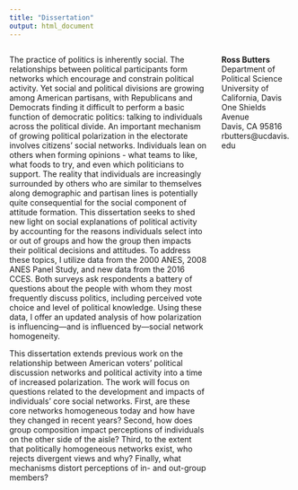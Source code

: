 ```yaml
---
title: "Dissertation"
output: html_document
---
```



<style>
  .column-left{
    float: left;
    width: 70%;
    text-align: left;
  }
  
  .column-right{
    float: right;
    width: 25%;
    text-align: left;
  }
</style>


<div class="column-left">

The practice of politics is  inherently social. The relationships between political participants form networks which encourage and constrain political activity. Yet social and political divisions are growing among American partisans, with Republicans and Democrats finding it difficult to perform a basic function of democratic politics: talking to individuals across the political divide. An important mechanism of growing political polarization in the electorate involves citizens' social networks. Individuals lean on others when forming opinions - what teams to like, what foods to try, and even which politicians to support. The reality that individuals are increasingly surrounded by others who are similar to themselves along demographic and partisan lines is potentially quite consequential for the social component of attitude formation. This dissertation seeks to shed new light on social explanations of political activity by accounting for the reasons individuals select into or out of groups and how the group then impacts their political decisions and attitudes. To address these topics, I utilize data from the 2000 ANES, 2008 ANES Panel Study, and new data from the 2016 CCES. Both surveys ask respondents a battery of questions about the people with whom they most frequently discuss politics, including perceived vote choice and level of political knowledge. Using these data, I offer an updated analysis of how polarization is influencing---and is influenced by---social network homogeneity.
	
This dissertation extends previous work on the relationship between American voters' political discussion networks and political activity into a time of increased polarization. The work will focus on questions related to the development and impacts of individuals' core social networks. First, are these core networks homogeneous today and how have they changed in recent years? Second, how does group composition impact perceptions of individuals on the other side of the aisle? Third, to the extent that politically homogeneous networks exist, who rejects divergent views and why? Finally, what mechanisms distort perceptions of in- and out-group members?
</div>



<div class="column-right">
**Ross Butters** <br />
Department of Political Science <br />
University of California, Davis <br />
One Shields Avenue <br />
Davis, CA 95816 <br />
rbutters@ucdavis.edu 
</div>